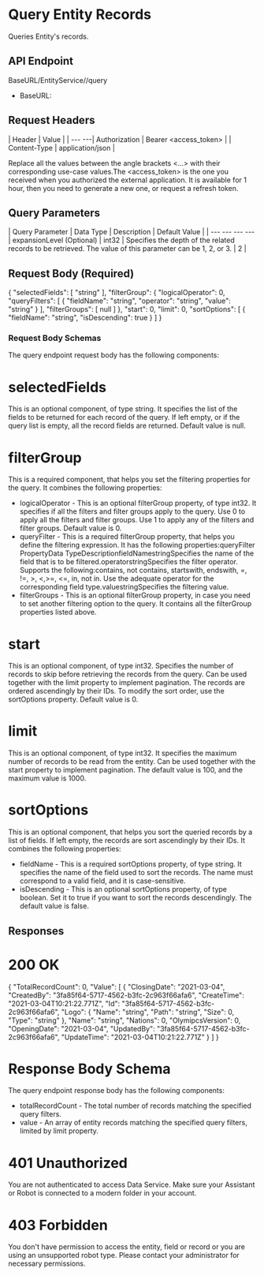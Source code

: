 ﻿# Query Entity Records

Queries Entity's records.

## API Endpoint

BaseURL/EntityService/<Entity>/query

* BaseURL:


## Request Headers

| Header | Value |
| --- ---| Authorization | Bearer <access_token> |
| Content-Type | application/json |

Replace all the values between the angle brackets <...> with their corresponding use-case values.The <access_token> is the one you received when you authorized the external application. It is available for 1 hour, then you need to generate a new one, or request a refresh token.


## Query Parameters

| Query Parameter | Data Type | Description | Default Value |
| --- --- --- ---| expansionLevel (Optional) | int32 | Specifies the depth of the related records to be retrieved. The value of this parameter can be 1, 2, or 3. | 2 |


## Request Body (Required)

{
  "selectedFields": [
    "string"
  ],
  "filterGroup": {
    "logicalOperator": 0,
    "queryFilters": [
      {
        "fieldName": "string",
        "operator": "string",
        "value": "string"
      }
    ],
    "filterGroups": [
      null
    ]
  },
  "start": 0,
  "limit": 0,
  "sortOptions": [
    {
      "fieldName": "string",
      "isDescending": true
    }
  ]
}


### Request Body Schemas

The query endpoint request body has the following components:

# selectedFields

This is an optional component, of type string. It specifies the list of the fields to be returned for each record of the query. If left empty, or if the query list is empty, all the record fields are returned. Default value is null.

# filterGroup

This is a required component, that helps you set the filtering properties for the query. It combines the following properties:

* logicalOperator - This is an optional filterGroup property, of type int32. It specifies if all the filters and filter groups apply to the query. Use 0 to apply all the filters and filter groups. Use 1 to apply any of the filters and filter groups. Default value is 0.
* queryFilter - This is a required filterGroup property, that helps you define the filtering expression. It has the following properties:queryFilter PropertyData TypeDescriptionfieldNamestringSpecifies the name of the field that is to be filtered.operatorstringSpecifies the filter operator. Supports the following:contains, not contains, startswith, endswith, =, !=, >, <,>=, <=, in, not in. Use the adequate operator for the corresponding field type.valuestringSpecifies the filtering value.
* filterGroups - This is an optional filterGroup property, in case you need to set another filtering option to the query. It contains all the filterGroup properties listed above.

# start

This is an optional component, of type int32. Specifies the number of records to skip before retrieving the records from the query. Can be used together with the limit property to implement pagination. The records are ordered ascendingly by their IDs. To modify the sort order, use the sortOptions property. Default value is 0.

# limit

This is an optional component, of type int32. It specifies the maximum number of records to be read from the entity. Can be used together with the start property to implement pagination. The default value is 100, and the maximum value is 1000.

# sortOptions

This is an optional component, that helps you sort the queried records by a list of fields. If left empty, the records are sort ascendingly by their IDs. It combines the following properties:

* fieldName - This is a required sortOptions property, of type string. It specifies the name of the field used to sort the records. The name must correspond to a valid field, and it is case-sensitive.
* isDescending - This is an optional sortOptions property, of type boolean. Set it to true if you want to sort the records descendingly. The default value is false.


## Responses

# 200 OK

{
  "TotalRecordCount": 0,
  "Value": [
    {
      "ClosingDate": "2021-03-04",
      "CreatedBy": "3fa85f64-5717-4562-b3fc-2c963f66afa6",
      "CreateTime": "2021-03-04T10:21:22.771Z",
      "Id": "3fa85f64-5717-4562-b3fc-2c963f66afa6",
      "Logo": {
        "Name": "string",
        "Path": "string",
        "Size": 0,
        "Type": "string"
      },
      "Name": "string",
      "Nations": 0,
      "OlymipcsVersion": 0,
      "OpeningDate": "2021-03-04",
      "UpdatedBy": "3fa85f64-5717-4562-b3fc-2c963f66afa6",
      "UpdateTime": "2021-03-04T10:21:22.771Z"
    }
  ]
}

# Response Body Schema

The query endpoint response body has the following components:

* totalRecordCount - The total number of records matching the specified query filters.
* value - An array of entity records matching the specified query filters, limited by limit property.



# 401 Unauthorized

You are not authenticated to access Data Service. Make sure your Assistant or Robot is connected to a modern folder in your account.

# 403 Forbidden

You don't have permission to access the entity, field or record or you are using an unsupported robot type. Please contact your administrator for necessary permissions.

